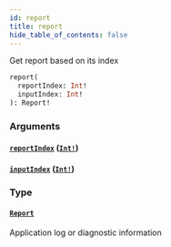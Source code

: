 ```yaml
---
id: report
title: report
hide_table_of_contents: false
---
```



Get report based on its index

```graphql
report(
  reportIndex: Int!
  inputIndex: Int!
): Report!
```


### Arguments

#### [`reportIndex`](#) ([`Int!`](../../scalars/int))




#### [`inputIndex`](#) ([`Int!`](../../scalars/int))




### Type

#### [`Report`](../../objects/report)

Application log or diagnostic information
